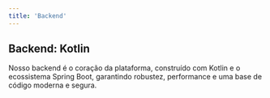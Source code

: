 ```yaml
---
title: 'Backend'
---
```


## Backend: Kotlin

Nosso backend é o coração da plataforma, construído com Kotlin e o ecossistema Spring Boot, garantindo robustez, performance e uma base de código moderna e segura.